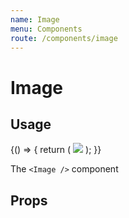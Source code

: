 ```yaml
---
name: Image
menu: Components
route: /components/image
---
```



# Image

## Usage

<Playground>
  {() => {
    return (
      <ExampleContainer>
        <Image
          htmlWidth={200}
          src="https://i.pinimg.com/736x/97/6e/5e/976e5e1188e9490c2475a90ed4359b73.jpg"
        />
      </ExampleContainer>
    );
  }}
</Playground>

The `<Image />` component

## Props

<PropsTable of={Image} />

